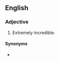 {{also|infuckingcredible}}
==English==

===Adjective===
{{en-adj|head=[[incredible|in]][[-fucking-]][[incredible|credible]]}}

# {{lb|en|vulgar|slang}} Extremely incredible.

====Synonyms====
* {{l|en|un-fucking-believable}}